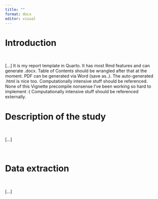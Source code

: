 ```yaml
---
title: ""
format: docx
editor: visual
---
```


# Introduction

  

\[...\] It is my report template in Quarto. It has most Rmd features and can generate .docx. Table of Contents should be wrangled after that at the moment. PDF can be generated via Word (save as..). The auto-generated .html is nice too. Computationally intensive stuff should be referenced. None of this Vignette precompile nonsense I've been working so hard to implement :( Computationally intensive stuff should be referenced externally.

# Description of the study

 \

\[...\]

 

# Data extraction

     

\[...\]

